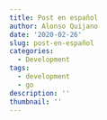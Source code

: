 ```yaml
---
title: Post en español
author: Alonso Quijano
date: '2020-02-26'
slug: post-en-español
categories:
  - Development
tags:
  - development
  - go
description: ''
thumbnail: ''
---
```

